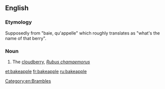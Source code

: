 ==English==

===Etymology===
Supposedly from {{etyl|fr|en}} "baie, qu'appelle" which roughly translates as "what's the name of that berry".

===Noun===
{{en-noun}}

# {{lb|en|Atlantic Canada}} The [[cloudberry]], ''[[Rubus chamaemorus]]''

[[Category:en:Brambles]]

[[et:bakeapple]]
[[fr:bakeapple]]
[[ru:bakeapple]]